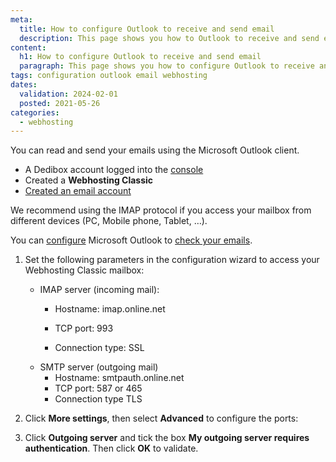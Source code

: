 ```yaml
---
meta:
  title: How to configure Outlook to receive and send email
  description: This page shows you how to Outlook to receive and send email
content:
  h1: How to configure Outlook to receive and send email
  paragraph: This page shows you how to configure Outlook to receive and send emails
tags: configuration outlook email webhosting
dates:
  validation: 2024-02-01
  posted: 2021-05-26
categories:
  - webhosting
---
```


<Macro id="webhosting-online" />

You can read and send your emails using the Microsoft Outlook client.

<Macro id="requirements" />

- A Dedibox account logged into the [console](https://console.online.net/)
- Created a **Webhosting Classic**
- [Created an email account](/dedibox-console/classic-hosting/how-to/create-email-account)

<Message type="tip">
  We recommend using the IMAP protocol if you access your mailbox from different devices (PC, Mobile phone, Tablet, …).
</Message>

You can [configure](https://support.microsoft.com/en-us/office/add-an-email-account-to-outlook-6e27792a-9267-4aa4-8bb6-c84ef146101b/) Microsoft Outlook to [check your emails](/dedibox-console/classic-hosting/how-to/check-emails/).

1. Set the following parameters in the configuration wizard to access your Webhosting Classic mailbox:
    * IMAP server (incoming mail):
      * Hostname: imap.online.net
      * TCP port: 993

      * Connection type: SSL
    * SMTP server (outgoing mail)
      * Hostname: smtpauth.online.net
      * TCP port: 587 or 465
      * Connection type TLS

    <Lightbox src="scaleway-outlook2013-mutu.webp" alt="" />
2. Click **More settings**, then select **Advanced** to configure the ports:
    <Lightbox src="scaleway-outlook2013-ports.webp" alt />
3. Click **Outgoing server** and tick the box **My outgoing server requires authentication**. Then click **OK** to validate.
    <Lightbox src="scaleway-outlook2013-smtp.webp" alt />



